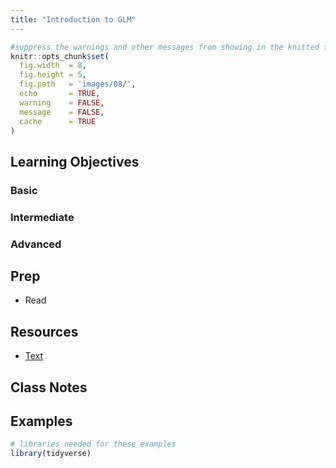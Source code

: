 ```yaml
---
title: "Introduction to GLM"
---
```


```r
#suppress the warnings and other messages from showing in the knitted file.
knitr::opts_chunk$set(
  fig.width  = 8, 
  fig.height = 5, 
  fig.path   = 'images/08/',
  echo       = TRUE, 
  warning    = FALSE, 
  message    = FALSE,
  cache      = TRUE
)
```

## Learning Objectives {.tabset}

### Basic

### Intermediate

### Advanced


## Prep

* Read 


## Resources

* [Text](url)


## Class Notes


## Examples

```r

# libraries needed for these examples
library(tidyverse)

```

